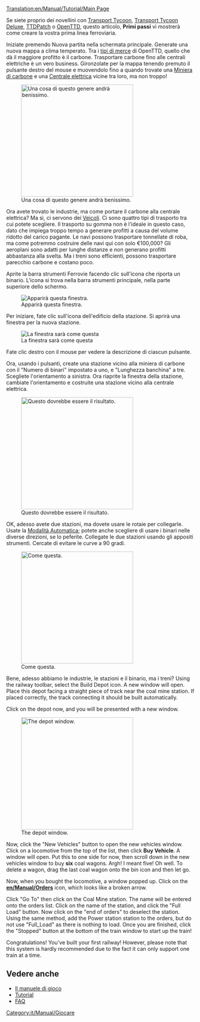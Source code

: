 [[Translation:en/Manual/Tutorial/Main Page]]
{{it/Traduzione|en/Manual/Tutorial/Main Page|90}}
{{it/Manual/Tutorial/Tutorial}}

Se siete proprio dei novellini con [[it/Archive/OpenTTD/Transport Tycoon|Transport Tycoon]], [[it/Archive/OpenTTD/Transport Tycoon Deluxe|Transport Tycoon Deluxe]], [[it/Archive/OpenTTD/TTDPatch|TTDPatch]] o [[it/Manual/Main Page|OpenTTD]], questo articolo, '''Primi passi''' vi mostrerà come creare la vostra prima linea ferroviaria.

Iniziate premendo Nuova partita nella schermata principale. Generate una nuova mappa a clima temperato. Tra i [[it/Tipi di merce|tipi di merce]] di OpenTTD, quello che dà il maggiore profitto è il carbone. Trasportare carbone fino alle centrali elettriche è un vero business. Gironzolate per la mappa tenendo premuto il pulsante destro del mouse e muovendolo fino a quando trovate una [[it/Miniera di carbone|Miniera di carbone]] e una [[it/Centrale elettrica|Centrale elettrica]] vicine tra loro, ma non troppo!

[[File:en/Manual/Tutorial/Tutorial1.png|thumb|300px|center|Una cosa di questo genere andrà benissimo.]]

Ora avete trovato le industrie, ma come portare il carbone alla centrale elettrica? Ma sì, ci servono dei [[it/Manual/Veicoli|Veicoli]]. Ci sono quattro tipi di trasporto tra cui potete scegliere. Il trasporto su gomma non è l'ideale in questo caso, dato che impiega troppo tempo a generare profitti a causa del volume ridotto del carico pagante. Le navi possono trasportare tonnellate di roba, ma come potremmo costruire delle navi qui con solo €100,000? Gli aeroplani sono adatti per lunghe distanze e non generano profitti abbastanza alla svelta. Ma i treni sono efficienti, possono trasportare parecchio carbone e costano poco. 

Aprite la barra strumenti Ferrovie facendo clic sull'icona che riporta un binario. L'icona si trova nella barra strumenti principale, nella parte superiore dello schermo.

[[File:it/Manual/Railroad Construction.png|center|Apparirà questa finestra.]]

Per iniziare, fate clic sull'icona dell'edificio della stazione. Si aprirà una finestra per la nuova stazione.

[[File:it/Manual/Stationgui.png|center|frame|La finestra sarà come questa]]

Fate clic destro con il mouse per vedere la descrizione di ciascun pulsante.

Ora, usando i pulsanti, create una stazione vicino alla miniera di carbone con il "Numero di binari" impostato a uno, e "Lunghezza banchina" a tre. Scegliete l'orientamento a sinistra. Ora riaprite la finestra della stazione, cambiate l'orientamento e costruite una stazione vicino alla centrale elettrica.

[[File:en/Manual/Tutorial/Tutorial2.png|thumb|300px|center|Questo dovrebbe essere il risultato.]]

OK, adesso avete due stazioni, ma dovete usare le rotaie per collegarle. Usate la [[it/Modalità Automatica|Modalità Automatica]]; potete anche scegliere di usare i binari nelle diverse direzioni, se lo peferite. Collegate le due stazioni usando gli appositi strumenti. Cercate di evitare le curve a 90 gradi.

[[File:en/Manual/Tutorial/Tutorial3.png|thumb|300px|center|Come questa.]]

Bene, adesso abbiamo le industrie, le stazioni e il binario, ma i treni? Using the railway toolbar, select the Build Depot icon. A new window will open. Place this depot facing a straight piece of track near the coal mine station. If placed correctly, the track connecting it should be built automatically.

Click on the depot now, and you will be presented with a new window.

[[File:en/Manual/Tutorial/Tutorial4.png|thumb|300px|center|The depot window.]]

Now, click the "New Vehicles" button to open the new vehicles window. Click on a locomotive from the top of the list, then click '''Buy Vehicle'''. A window will open. Put this to one side for now, then scroll down in the new vehicles window to buy '''six''' coal wagons. Argh! I meant five! Oh well. To delete a wagon, drag the last coal wagon onto the bin icon and then let go. 

Now, when you bought the locomotive, a window popped up. Click on the '''[[en/Manual/Orders]]''' icon, which looks like a broken arrow.

Click "Go To" then click on the Coal Mine station. The name will be entered onto the orders list. Click on the name of the station, and click the "Full Load" button. Now click on the "end of orders" to deselect the station. Using the same method, add the Power station station to the orders, but do not use "Full_Load" as there is nothing to load. Once you are finished, click the "Stopped" button at the bottom of the train window to start up the train!

Congratulations! You've built your first railway! However, please note that this system is hardly recommended due to the fact it can only support one train at a time.

== Vedere anche==
*[[it/Manual/Main Page|Il manuele di gioco]]
*[[it/Manual/Tutorial/Tutorial|Tutorial]]
*[[it/Archive/Community/FAQ|FAQ]]

[[Category:it/Manual/Giocare]]